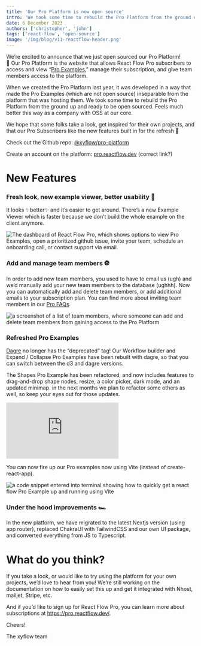 ```yaml
---
title: 'Our Pro Platform is now open source'
intro: 'We took some time to rebuild the Pro Platform from the ground up and ready to be open sourced, hopefully allowing some folks to take inspiration for their own OSS projects, and we added new features for our pro subscribers.'
date: 6 December 2023
authors: ['christopher', 'john']
tags: ['react-flow', 'open-source']
image: '/img/blog/v11-reactflow-header.png'
---
```





<BlogPostLayout>

We’re excited to announce that we just open sourced our Pro Platform! 🎉 Our Pro Platform is the website that allows React Flow Pro subscribers to access and view “[Pro Examples](https://reactflow.dev/pro/examples),” manage their subscription, and give team members access to the platform.

When we created the Pro Platform last year, it was developed in a way that made the Pro Examples (which are not open source) inseparable from the platform that was hosting them. We took some time to rebuild the Pro Platform from the ground up and ready to be open sourced. Feels much better this way as a company with OSS at our core.

We hope that some folks take a look, get inspired for their own projects, and that our Pro Subscribers like the new features built in for the refresh 💫

Check out the Github repo: [@xyflow/pro-platform](https://github.com/xyflow/pro-platform)

Create an account on the platform: [pro.reactflow.dev](https://pro.reactflow.dev) (correct link?)

# New Features

### Fresh look, new example viewer, better usability 🪩

It looks ✨better✨ and it’s easier to get around. There’s a new Example Viewer which is faster because we don’t build the whole example on the client anymore.

<Image
  alt="The dashboard of React Flow Pro, which shows options to view Pro Examples, open a prioritized github issue, invite your team, schedule an onboarding call, or contact support via email."
  src="/img/blog/2023-pro-platform-oss/pro-dashboard.png"
  width={806}
  height={524}
  className="mt-4"
/>

### Add and manage team members ⚽️

In order to add new team members, you used to have to email us (ugh) and we’d manually add your new team members to the database (ughhh). Now you can automatically add and delete team members, or add additional emails to your subscription plan. You can find more about inviting team members in our [Pro FAQs](https://reactflow.dev/pro).

<Image
  alt="a screenshot of a list of team members, where someone can add and delete team members from gaining access to the Pro Platform"
  src="/img/blog/2023-pro-platform-oss/pro-team-members.png"
  width={916}
  height={564}
  className="mt-4"
/>

### Refreshed Pro Examples

[Dagre](https://github.com/dagrejs/dagre) no longer has the “deprecated” tag! Our Workflow builder and Expand / Collapse Pro Examples have been rebuilt with dagre, so that you can switch between the d3 and dagre versions.

The Shapes Pro Example has been refactored, and now includes features to drag-and-drop shape nodes, resize, a color picker, dark mode, and an updated minimap. in the next months we plan to refactor some others as well, so keep your eyes out for those updates.

<Bleed>
  <Embed
    lazy
    src="https://pro-example-apps.vercel.app/shapes"
    className="shadow-xs"
  />
</Bleed>

You can now fire up our Pro examples now using Vite (instead of create-react-app).

<Image
  alt="a code snippet entered into terminal showing how to quickly get a react flow Pro Example up and running using Vite"
  src="/img/blog/2023-pro-platform-oss/pro-vite.png"
  width={514}
  height={379}
  className="mt-4 mx-auto"
/>

### Under the hood improvements 🏎

In the new platform, we have migrated to the latest Nextjs version (using app router), replaced ChakraUI with TailwindCSS and our own UI package, and converted everything from JS to Typescript.

# What do you think?

If you take a look, or would like to try using the platform for your own projects, we’d love to hear from you! We’re still working on the documentation on how to easily set this up and get it integrated with Nhost, mailjet, Stripe, etc.

And if you’d like to sign up for React Flow Pro, you can learn more about subscriptions at https://pro.reactflow.dev/.

Cheers!

The xyflow team

</BlogPostLayout>
